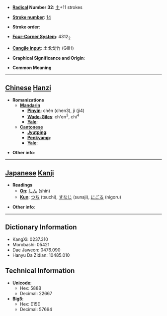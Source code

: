 * '''[[Wiktionary:Chinese radical index| Radical]] Number 32''': [[Wiktionary:Chinese radical index 土|土]]+11 strokes

* '''[[Wiktionary:Chinese total strokes index|Stroke number]]''': [[Wiktionary:Chinese total strokes index 14|14]]

* '''Stroke order''': 

* '''[[Wiktionary:Chinese four corner index|Four-Corner System]]''': 4312<sub>2</sub>

* '''[[Wiktionary:Chinese Cangjie index|Cangjie input]]''': 土戈戈竹 (GIIH)

* '''Graphical Significance and Origin''': 

* '''Common Meaning'''

----

== [[Chinese]] [[Hanzi]] ==

* '''Romanizations'''
** '''[[Mandarin]]'''
*** '''[[Pinyin]]''': chěn (chen3), jì (ji4)
*** '''[[Wade-Giles]]''': ch'en<sup>3</sup>, chi<sup>4</sup>
*** '''[[Yale]]''': 
** '''[[Cantonese]]'''
*** '''[[Jyutping]]''':
*** '''[[Penkyamp]]''': 
*** '''[[Yale]]''': 

* '''Other info''': 

----

== [[Japanese]] [[Kanji]] ==

* '''Readings'''
** '''[[On]]''': [[しん]] (shin)
** '''[[Kun]]''': [[つち]] (tsuchi), [[すなじ]] (sunaji), [[にごる]] (nigoru)

* '''Other info''':  

----

== Dictionary Information ==

* KangXi: 0237.310
* Morobashi: 05421
* Dae Jaweon: 0476.090
* Hanyu Da Zidian: 10485.010

== Technical Information ==

* '''Unicode''':
** Hex: 588B
** Decimal: 22667
* '''Big5''':
** Hex: E15E
** Decimal: 57694